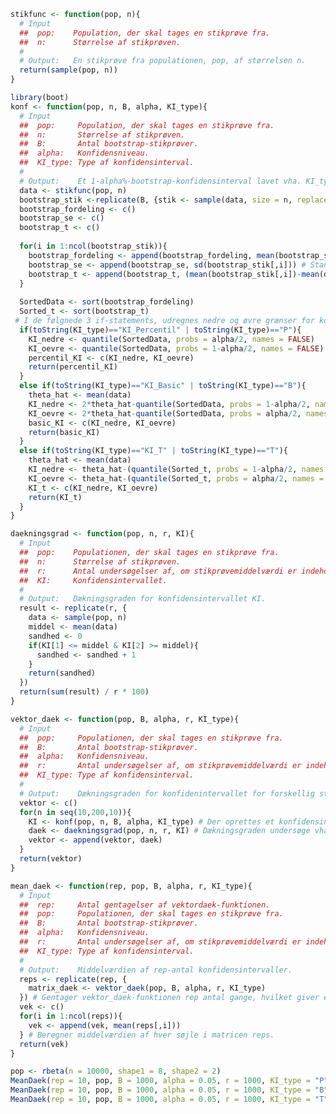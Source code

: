 
```r
stikfunc <- function(pop, n){
  # Input
  ##  pop:    Population, der skal tages en stikprøve fra.
  ##  n:      Størrelse af stikprøven.
  #
  # Output:   En stikprøve fra populationen, pop, af størrelsen n.
  return(sample(pop, n))
}
```

```r
library(boot)
konf <- function(pop, n, B, alpha, KI_type){
  # Input
  ##  pop:     Population, der skal tages en stikprøve fra.
  ##  n:       Størrelse af stikprøven.
  ##  B:       Antal bootstrap-stikprøver.
  ##  alpha:   Konfidensniveau.
  ##  KI_type: Type af konfidensinterval. 
  #
  # Output:    Et 1-alpha%-bootstrap-konfidensinterval lavet vha. KI_typen.
  data <- stikfunc(pop, n)
  bootstrap_stik <-replicate(B, {stik <- sample(data, size = n, replace = TRUE)}) # Bootstrap-stikprøverne oprettes.
  bootstrap_fordeling <- c()
  bootstrap_se <- c()
  bootstrap_t <- c()
  
  for(i in 1:ncol(bootstrap_stik)){
    bootstrap_fordeling <- append(bootstrap_fordeling, mean(bootstrap_stik[,i])) # Middelværdien for hver bootstrap-stikprøve udregnes.
    bootstrap_se <- append(bootstrap_se, sd(bootstrap_stik[,i])) # Standardfejlen for hver bootstrap-stikprøve udregnes.
    bootstrap_t <- append(bootstrap_t, (mean(bootstrap_stik[,i])-mean(data))/bootstrap_se[i]) # T-værdien for hver bootstrap-stikprøve udregnes.
  }
  
  SortedData <- sort(bootstrap_fordeling)
  Sorted_t <- sort(bootstrap_t)
 # I de følgnede 3 if-statements, udregnes nedre og øvre grænser for konfidensintervaller vha. hhv. percentil, basic og t-metoden. 
  if(toString(KI_type)=="KI_Percentil" | toString(KI_type)=="P"){
    KI_nedre <- quantile(SortedData, probs = alpha/2, names = FALSE)
    KI_oevre <- quantile(SortedData, probs = 1-alpha/2, names = FALSE)
    percentil_KI <- c(KI_nedre, KI_oevre)
    return(percentil_KI)
  }
  else if(toString(KI_type)=="KI_Basic" | toString(KI_type)=="B"){
    theta_hat <- mean(data)
    KI_nedre <- 2*theta_hat-quantile(SortedData, probs = 1-alpha/2, names = FALSE)
    KI_oevre <- 2*theta_hat-quantile(SortedData, probs = alpha/2, names = FALSE)
    basic_KI <- c(KI_nedre, KI_oevre)
    return(basic_KI)
  }
  else if(toString(KI_type)=="KI_T" | toString(KI_type)=="T"){
    theta_hat <- mean(data)
    KI_nedre <- theta_hat-(quantile(Sorted_t, probs = 1-alpha/2, names = FALSE) * (sd(data))) 
    KI_oevre <- theta_hat-(quantile(Sorted_t, probs = alpha/2, names = FALSE) * (sd(data))) 
    KI_t <- c(KI_nedre, KI_oevre)
    return(KI_t)
  }
}
```




```r
daekningsgrad <- function(pop, n, r, KI){
  # Input
  ##  pop:    Populationen, der skal tages en stikprøve fra.
  ##  n:      Størrelse af stikprøven.
  ##  r:      Antal undersøgelser af, om stikprøvemiddelværdi er indeholdt i konfidensintervallet.
  ##  KI:     Konfidensintervallet.
  #
  # Output:   Dækningsgraden for konfidensintervallet KI.
  result <- replicate(r, {
    data <- sample(pop, n)
    middel <- mean(data)
    sandhed <- 0
    if(KI[1] <= middel & KI[2] >= middel){
      sandhed <- sandhed + 1
    }
    return(sandhed)
  })
  return(sum(result) / r * 100)
}
```

```r
vektor_daek <- function(pop, B, alpha, r, KI_type){
  # Input
  ##  pop:     Populationen, der skal tages en stikprøve fra.
  ##  B:       Antal bootstrap-stikprøver.
  ##  alpha:   Konfidensniveau.
  ##  r:       Antal undersøgelser af, om stikprøvemiddelværdi er indeholdt i konfidensintervallet.
  ##  KI_type: Type af konfidensinterval.
  #
  # Output:    Dækningsgraden for konfidenintervallet for forskellig stikprøvestørrelse.
  vektor <- c()
  for(n in seq(10,200,10)){
    KI <- konf(pop, n, B, alpha, KI_type) # Der oprettes et konfidensinterval vha. konf-funktionen. 
    daek <- daekningsgrad(pop, n, r, KI) # Dækningsgraden undersøge vha. daekningsgrads-funktionen. 
    vektor <- append(vektor, daek)
  }
  return(vektor)
}
```

```r
mean_daek <- function(rep, pop, B, alpha, r, KI_type){
  # Input
  ##  rep:     Antal gentagelser af vektordaek-funktionen.
  ##  pop:     Populationen, der skal tages en stikprøve fra.
  ##  B:       Antal bootstrap-stikprøver.
  ##  alpha:   Konfidensniveau.
  ##  r:       Antal undersøgelser af, om stikprøvemiddelværdi er indeholdt i konfidensintervallet.
  ##  KI_type: Type af konfidensinterval.
  #
  # Output:    Middelværdien af rep-antal konfidensintervaller.
  reps <- replicate(rep, {
    matrix_daek <- vektor_daek(pop, B, alpha, r, KI_type)
  }) # Gentager vektor_daek-funktionen rep antal gange, hvilket giver en matrix hvor hver søjle indholder dækningsgraden for rep antal konfidensintevaller ved stikprøvestørrelse 10, 20, ..., 200. 
  vek <- c()
  for(i in 1:ncol(reps)){
    vek <- append(vek, mean(reps[,i]))
  } # Beregner middelværdien af hver søjle i matricen reps. 
  return(vek)
}
```


```r
pop <- rbeta(n = 10000, shape1 = 8, shape2 = 2)
MeanDaek(rep = 10, pop, B = 1000, alpha = 0.05, r = 1000, KI_type = "P") 
MeanDaek(rep = 10, pop, B = 1000, alpha = 0.05, r = 1000, KI_type = "B")
MeanDaek(rep = 10, pop, B = 1000, alpha = 0.05, r = 1000, KI_type = "T")
```



